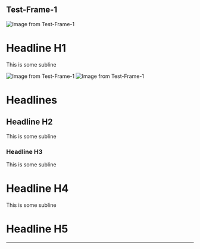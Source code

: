 ## Test-Frame-1

<Image src="/public/images/test-frame-1-image-0.png" width={169} height={151.89874267578125} alt="Image from Test-Frame-1" />

# Headline H1

This is some subline

<Image src="/images/test-frame-1-image-1.png" width={169} height={109} alt="Image from Test-Frame-1" />

<Image src="/images/test-frame-1-image-2.png" width={169} height={151.89874267578125} alt="Image from Test-Frame-1" />

# Headlines

## Headline H2

This is some subline

### Headline H3

This is some subline

# Headline H4

This is some subline

# Headline H5

---

